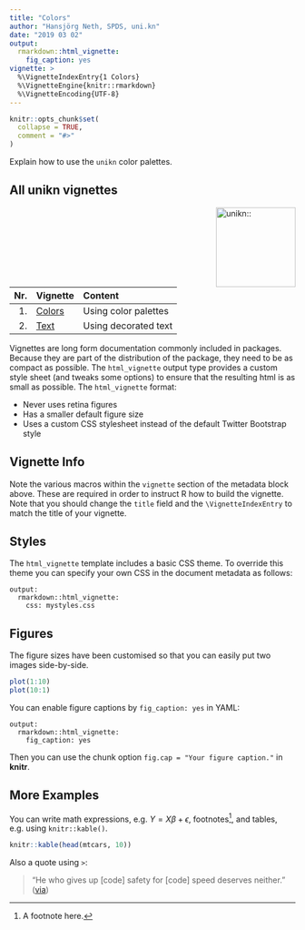 ```yaml
---
title: "Colors"
author: "Hansjörg Neth, SPDS, uni.kn"
date: "2019 03 02"
output: 
  rmarkdown::html_vignette: 
    fig_caption: yes
vignette: > 
  %\VignetteIndexEntry{1 Colors}
  %\VignetteEngine{knitr::rmarkdown}
  %\VignetteEncoding{UTF-8}
---
```


```r
knitr::opts_chunk$set(
  collapse = TRUE,
  comment = "#>"
)
```

Explain how to use the `unikn` color palettes.

## All unikn vignettes

<!-- unikn pkg logo and link: -->
<a href = "https://github.com/hneth/unikn/">
<img src = "../inst/pix/box_unikn.png" alt = "unikn::" align = "right" width = "140px" style = "width: 140px; float: right; border:0;"/>
</a>

<!-- Index of vignettes: -->

| Nr.  | Vignette | Content    |        
| ---: |:---------|:-----------|
| 1. | [Colors](1_colors.html) | Using color palettes | 
| 2. | [Text](2_text.html) | Using decorated text | 


<!-- eof. -->


<!-- Default vignette stuff: --> 

Vignettes are long form documentation commonly included in packages. Because they are part of the distribution of the package, they need to be as compact as possible. The `html_vignette` output type provides a custom style sheet (and tweaks some options) to ensure that the resulting html is as small as possible. The `html_vignette` format:

- Never uses retina figures
- Has a smaller default figure size
- Uses a custom CSS stylesheet instead of the default Twitter Bootstrap style

## Vignette Info

Note the various macros within the `vignette` section of the metadata block above. These are required in order to instruct R how to build the vignette. Note that you should change the `title` field and the `\VignetteIndexEntry` to match the title of your vignette.

## Styles

The `html_vignette` template includes a basic CSS theme. To override this theme you can specify your own CSS in the document metadata as follows:

    output: 
      rmarkdown::html_vignette:
        css: mystyles.css

## Figures

The figure sizes have been customised so that you can easily put two images side-by-side. 

```r
plot(1:10)
plot(10:1)
```

You can enable figure captions by `fig_caption: yes` in YAML:

    output:
      rmarkdown::html_vignette:
        fig_caption: yes

Then you can use the chunk option `fig.cap = "Your figure caption."` in **knitr**.

## More Examples

You can write math expressions, e.g. $Y = X\beta + \epsilon$, footnotes^[A footnote here.], and tables, e.g. using `knitr::kable()`.

```r
knitr::kable(head(mtcars, 10))
```

Also a quote using `>`:

> "He who gives up [code] safety for [code] speed deserves neither."
([via](https://twitter.com/hadleywickham/status/504368538874703872))
